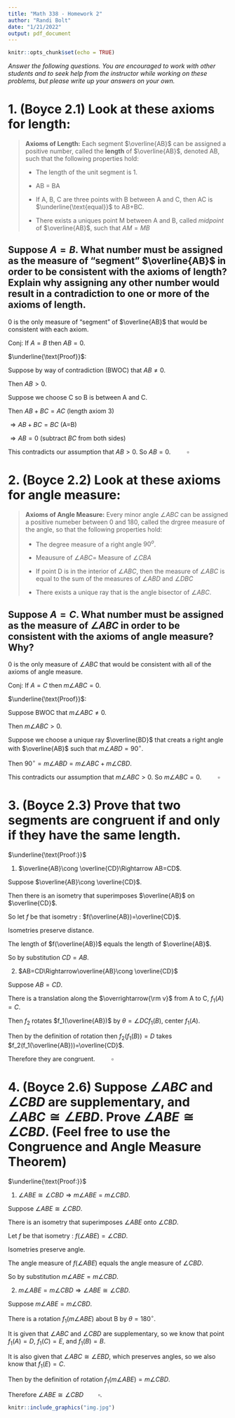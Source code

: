 ```yaml
---
title: "Math 338 - Homework 2"
author: "Randi Bolt"
date: "1/21/2022"
output: pdf_document
---
```


```r
knitr::opts_chunk$set(echo = TRUE)
```

_Answer the following questions. You are encouraged to work with other students and to seek help from the instructor while working on these problems, but please write up your answers on your own._

# 1. (Boyce 2.1) Look at these axioms for length: 

> **Axioms of Length:** Each segment $\overline{AB}$ can be assigned a positive number, called the **length** of $\overline{AB}$, denoted AB, such that the following properties hold: 
>
> - The length of the unit segment is 1.
>
> - AB = BA
>
> - If A, B, C are three points with B between A and C, then AC is $\underline{\text{equal}}$ to AB+BC. 
>
> - There exists a uniques point M between A and B, called _midpoint_ of $\overline{AB}$, such that $AM=MB$

## Suppose $A=B$. What number must be assigned as the measure of "segment" $\overline{AB}$ in order to be consistent with the axioms of length? Explain why assigning any other number would result in a contradiction to one or more of the axioms of length. 

0 is the only measure of "segment" of $\overline{AB}$ that would be consistent with each axiom. 

Conj: If $A=B$ then $AB=0$. 

$\underline{\text{Proof}}$:
 
Suppose by way of contradiction (BWOC) that $AB\ne 0$. 

Then $AB>0$. 

Suppose we choose C so B is between A and C. 

Then $AB+BC=AC$ (length axiom 3)

$\Rightarrow AB+BC=BC$ (A=B)

$\Rightarrow AB=0$ (subtract $BC$ from both sides)

This contradicts our assumption that $AB>0$. So $AB=0$. $\quad\quad \square$

# 2. (Boyce 2.2) Look at these axioms for angle measure: 

> **Axioms of Angle Measure:** Every minor angle $\angle ABC$ can be assigned a positive numeber between 0 and 180, called the drgree measure of the angle, so that the following properties hold: 
>
> - The degree measure of a right angle $90^o$.
>
> - Meausure of $\angle ABC=$ Measure of $\angle CBA$
>
> - If point D is in the interior of $\angle ABC$, then the measure of $\angle ABC$ is equal to the sum of the measures of $\angle ABD$ and $\angle DBC$
>
> - There exists a unique ray that is the angle bisector of $\angle ABC$.

## Suppose $A=C$. What number must be assigned as the measure of $\angle ABC$ in order to be consistent with the axioms of angle measure? Why? 

0 is the only measure of $\angle ABC$ that would be consistent with all of the axioms of angle measure. 

Conj: If $A=C$ then $m\angle ABC=0$. 

$\underline{\text{Proof}}$:

Suppose BWOC that $m\angle ABC\ne0$.

Then $m\angle ABC>0$. 

Suppose we choose a unique ray $\overline{BD}$ that creats a right angle with $\overline{AB}$ such that  $m\angle ABD=90^\circ$.

Then $90^\circ=m\angle ABD=m\angle ABC+m\angle CBD$. 

\begin{equation}\label{2a}
\begin{split}
\Rightarrow m\angle ABC &= m\angle ABD+m\angle CBD\\
&= m\angle ABD +m\angle ABD\\
&=0
\end{split}
\end{equation}

This contradicts our assumption that $m\angle ABC>0$. So $m\angle ABC = 0$. $\quad\quad\square$

# 3. (Boyce 2.3) Prove that two segments are congruent if and only if they have the same length. 

$\underline{\text{Proof:}}$

1. $\overline{AB}\cong \overline{CD}\Rightarrow AB=CD$.

Suppose $\overline{AB}\cong \overline{CD}$. 

Then there is an isometry that superimposes $\overline{AB}$ on $\overline{CD}$. 

So let $f$ be that isometry : $f(\overline{AB})=\overline{CD}$. 

Isometries preserve distance. 

The length of $f(\overline{AB})$ equals the length of $\overline{AB}$. 

So by substitution $CD=AB$.

2. $AB=CD\Rightarrow\overline{AB}\cong \overline{CD}$

Suppose $AB=CD$. 

There is a translation along the $\overrightarrow{\rm v}$ from A to C, $f_1(A)=C$. 

Then $f_2$ rotates $f_1(\overline{AB})$ by $\theta = \angle DCf_1(B)$, center $f_1(A)$. 

Then by the definition of rotation then $f_2(f_1(B))=D$ takes $f_2(f_1(\overline{AB}))=\overline{CD}$.

Therefore they are congruent. $\quad\quad\square$

# 4. (Boyce 2.6) Suppose $\angle ABC$ and $\angle CBD$ are supplementary, and $\angle ABC \cong\angle EBD$. Prove $\angle ABE\cong\angle CBD$. (Feel free to use the Congruence and Angle Measure Theorem)

$\underline{\text{Proof:}}$

1. $\angle ABE\cong\angle CBD\Rightarrow m\angle ABE=m\angle CBD$. 

Suppose $\angle ABE\cong\angle CBD$.

There is an isometry that superimposes $\angle ABE$ onto $\angle CBD$. 

Let $f$ be that isometry : $f(\angle ABE)=\angle CBD$. 

Isometries preserve angle. 

The angle measure of $f(\angle ABE)$ equals the angle measure of $\angle CBD$. 

So by substitution $m\angle ABE=m\angle CBD$.

2. $m\angle ABE=m\angle CBD\Rightarrow \angle ABE\cong\angle CBD$.

Suppose $m\angle ABE=m\angle CBD$. 

There is a rotation $f_1(m\angle ABE)$ about B by $\theta=180^\circ$. 

It is given that $\angle ABC$ and $\angle CBD$ are supplementary, so we know that point $f_1(A)=D$, $f_1(C)=E$, and $f_1(B)=B$. 

It is also given that $\angle ABC \cong\angle EBD$, which preserves angles, so we also know that $f_1(E)=C$. 

Then by the definition of rotation $f_1(m\angle ABE)=m\angle CBD$. 

Therefore $\angle ABE\cong\angle CBD\quad\quad\square$.

```r
knitr::include_graphics("img.jpg")
```


